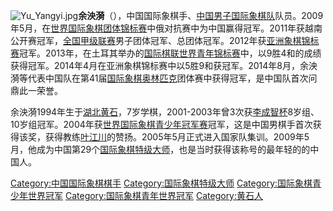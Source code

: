 {{blpunsourced|time=2014-08-18T03:22:43+00:00}}
[[File:Yu_Yangyi.jpg|right]]'''余泱漪'''（{{bd|1994年||}}），中国国际象棋手、[[中国男子国际象棋队|中国男子国际象棋队]]队员。2009年5月，在[[世界国际象棋团体锦标赛|世界国际象棋团体锦标赛]]中俄对抗赛中为中国赢得冠军。2011年获越南公开赛冠军，[[中国国际象棋甲级联赛|全国甲级联赛]]男子团体冠军、总团体冠军。2012年获[[亚洲象棋锦标赛|亚洲象棋锦标赛]]冠军。2013年，在土耳其举办的[[国际棋联世界青年锦标赛|国际棋联世界青年锦标赛]]中，以9胜4和的成绩获得冠军。2014年4月在亚洲象棋锦标赛中以5胜9和获冠军。2014年8月，余泱漪等代表中国队在第41届[[国际象棋奥林匹克|国际象棋奥林匹克]]团体赛中获得冠军，是中国队首次问鼎此一荣誉。

余泱漪1994年生于[[湖北|湖北]][[黄石|黄石]]，7岁学棋，2001-2003年曾3次获[[李成智杯|李成智杯]]8岁组、10岁组冠军。2004年获[[世界国际象棋青少年冠军赛|世界国际象棋青少年冠军赛]]冠军，这是中国男棋手首次获得该奖，获得教练[[叶江川|叶江川]]的赞扬。2005年5月正式进入国家队集训。2009年5月，他成为中国第29个[[国际象棋特级大师|国际象棋特级大师]]，也是当时获得该称号的最年轻的的中国人。

{{start box}}
{{succession box 
|before= [[李超_(棋手)|李超]]
|title=  [[亚洲国际象棋锦标赛|亚洲国际象棋冠军]] 
|years=  2014年
|after= [[萨利姆·A·R·萨利赫|萨利姆·A·R·萨利赫]]
}}
{{succession box 
|before= [[王玥|王玥]] 
|title=  [[全国国际象棋锦标赛|中国国际象棋男子冠军]] 
|years=  2014年
|after=  [[韦奕|韦奕]]
}}
{{end box}}

{{中国国际象棋特级大师}}

[[Category:中国国际象棋棋手|Category:中国国际象棋棋手]]
[[Category:国际象棋特级大师|Category:国际象棋特级大师]]
[[Category:国际象棋青少年世界冠军|Category:国际象棋青少年世界冠军]]
[[Category:国际象棋青年世界冠军|Category:国际象棋青年世界冠军]]
[[Category:黄石人|Category:黄石人]]
